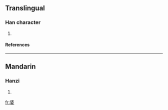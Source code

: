 ==Translingual==
===Han character===
{{Han char|rn=38|rad=女|as=08|sn=11|four=|canj=弓戈女 (NIV)}}
# {{defn|Han|sort=女08}}
====References====
{{Han ref|kx=0265.281|dkj=06370|hdz=21062.120|uh=5A71|ud=23153}}
----
==Mandarin==
===Hanzi===
{{cmn-hanzi|pin=[[xián]] ([[xian2]])|wg=hsien<sup>2</sup>}}
# {{defn|Mandarin}}

[[fr:婱]]